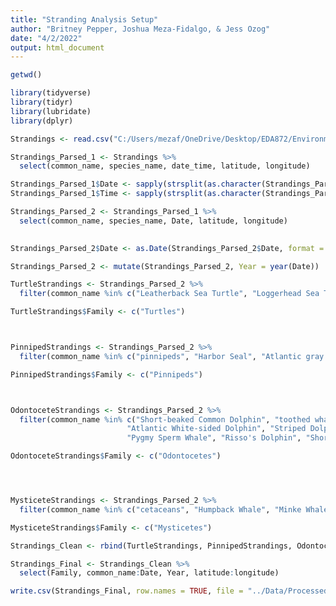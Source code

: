```yaml
---
title: "Stranding Analysis Setup"
author: "Britney Pepper, Joshua Meza-Fidalgo, & Jess Ozog"
date: "4/2/2022"
output: html_document
---
```





```r
getwd()

library(tidyverse)
library(tidyr)
library(lubridate)
library(dplyr)

Strandings <- read.csv("C:/Users/mezaf/OneDrive/Desktop/EDA872/Environmental_Data_Analytics_2022/FINALPROJECT/MezaFidalgo_Ozog_Pepper_ENV872_EDA_FinalProject/Data/Raw/OBIS_seamap_strandings_mystic.csv", stringsAsFactors = TRUE)

Strandings_Parsed_1 <- Strandings %>%
  select(common_name, species_name, date_time, latitude, longitude)

Strandings_Parsed_1$Date <- sapply(strsplit(as.character(Strandings_Parsed_1$date_time), " "), "[", 1)
Strandings_Parsed_1$Time <- sapply(strsplit(as.character(Strandings_Parsed_1$date_time), " "), "[", 2)

Strandings_Parsed_2 <- Strandings_Parsed_1 %>%
  select(common_name, species_name, Date, latitude, longitude) 
  

Strandings_Parsed_2$Date <- as.Date(Strandings_Parsed_2$Date, format = "%m/%d/%Y")

Strandings_Parsed_2 <- mutate(Strandings_Parsed_2, Year = year(Date))
```


```r
TurtleStrandings <- Strandings_Parsed_2 %>%
  filter(common_name %in% c("Leatherback Sea Turtle", "Loggerhead Sea Turtle", "Green Sea Turtle", "Kemp's Ridley", "Turtles"))

TurtleStrandings$Family <- c("Turtles")



PinnipedStrandings <- Strandings_Parsed_2 %>%
  filter(common_name %in% c("pinnipeds", "Harbor Seal", "Atlantic gray seal", "Harp Seal", "Hooded Seal"))

PinnipedStrandings$Family <- c("Pinnipeds")



OdontoceteStrandings <- Strandings_Parsed_2 %>%
  filter(common_name %in% c("Short-beaked Common Dolphin", "toothed whales", "Long-finned Pilot Whale", "Harbor Porpoise", 
                          "Atlantic White-sided Dolphin", "Striped Dolphin", "Common Bottlenose Dolphin", "Sowerby's Beaked Whale", 
                          "Pygmy Sperm Whale", "Risso's Dolphin", "Short-finned Pilot Whale", "Dwarf Sperm Whale", "Blainville's Beaked Whale"))

OdontoceteStrandings$Family <- c("Odontocetes")




MysticeteStrandings <- Strandings_Parsed_2 %>%
  filter(common_name %in% c("cetaceans", "Humpback Whale", "Minke Whale", "Fin Whale", "North Atlantic Right Whale", "baleen whales", "Blue Whale"))

MysticeteStrandings$Family <- c("Mysticetes")
```


```r
Strandings_Clean <- rbind(TurtleStrandings, PinnipedStrandings, OdontoceteStrandings, MysticeteStrandings) 

Strandings_Final <- Strandings_Clean %>%
  select(Family, common_name:Date, Year, latitude:longitude)

write.csv(Strandings_Final, row.names = TRUE, file = "../Data/Processed/strandings_final.csv")
```

